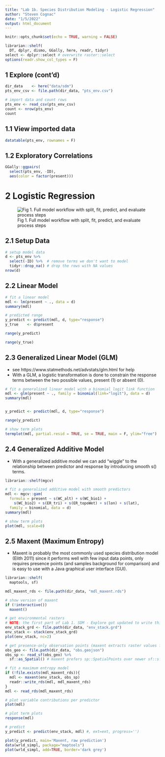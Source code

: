 ```yaml
---
title: "Lab 1b. Species Distribution Modeling - Logistic Regression"
author: "Steven Cognac"
date: "1/5/2022"
output: html_document
---
```


```r
knitr::opts_chunk$set(echo = TRUE, warning = FALSE)

librarian::shelf(
  DT, dplyr, dismo, GGally, here, readr, tidyr)
select <- dplyr::select # overwrite raster::select
options(readr.show_col_types = F)
```

## 1 Explore (cont'd)
```r
dir_data    <- here("data/sdm")
pts_env_csv <- file.path(dir_data, "pts_env.csv")

# import data and count rows
pts_env <- read_csv(pts_env_csv)
count <- nrow(pts_env)
count
```


## 1.1 View imported data
```r
datatable(pts_env, rownames = F)
```


## 1.2 Exploratory Correlations
```r
GGally::ggpairs(
  select(pts_env, -ID),
  aes(color = factor(present)))
```
# 2 Logistic Regression

![Fig 1. Full model workflow with split, fit, predict, and evaluate process steps](regression_workflow.png)

## 2.1 Setup Data
```r
# setup model data
d <- pts_env %>% 
  select(-ID) %>%  # remove terms we don't want to model
  tidyr::drop_na() # drop the rows with NA values
nrow(d)
```

## 2.2 Linear Model
```r
# fit a linear model
mdl <- lm(present ~ ., data = d)
summary(mdl)

# predicted range
y_predict <- predict(mdl, d, type="response")
y_true    <- d$present

range(y_predict)

range(y_true)

```

## 2.3 Generalized Linear Model (GLM)
 - see https://www.statmethods.net/advstats/glm.html for help
 - With a GLM, a logistic transformation is done to constrain the response terms between the two possible values, present (1) or absent (0).
```r
# fit a generalized linear model with a binomial logit link function
mdl <- glm(present ~ ., family = binomial(link="logit"), data = d)
summary(mdl)


y_predict <- predict(mdl, d, type="response")

range(y_predict)

# show term plots
termplot(mdl, partial.resid = TRUE, se = TRUE, main = F, ylim="free")

```

## 2.4 Generalized Additive Model
 - With a generalized additive model we can add “wiggle” to the relationship between predictor and response by introducing smooth s() terms.
```r
librarian::shelf(mgcv)

# fit a generalized additive model with smooth predictors
mdl <- mgcv::gam(
  formula = present ~ s(WC_alt) + s(WC_bio1) + 
    s(WC_bio2) + s(ER_tri) + s(ER_topoWet) + s(lon) + s(lat), 
  family = binomial, data = d)
summary(mdl)

# show term plots
plot(mdl, scale=0)

```

## 2.5 Maxent (Maximum Entropy)
- Maxent is probably the most commonly used species distribution model (Elith 2011) since it performs well with few input data points, only requires presence points (and samples background for comparison) and is easy to use with a Java graphical user interface (GUI).
```r
librarian::shelf(
  maptools, sf)

mdl_maxent_rds <- file.path(dir_data, "mdl_maxent.rds")

# show version of maxent
if (!interactive())
  maxent()

# get environmental rasters
# NOTE: the first part of Lab 1. SDM - Explore got updated to write this clipped environmental raster stack
env_stack_grd <- file.path(dir_data, "env_stack.grd")
env_stack <- stack(env_stack_grd)
plot(env_stack, nc=2)
```

```r
# get presence-only observation points (maxent extracts raster values for you)
obs_geo <- file.path(dir_data, "obs.geojson")
obs_sp <- read_sf(obs_geo) %>% 
  sf::as_Spatial() # maxent prefers sp::SpatialPoints over newer sf::sf class

# fit a maximum entropy model
if (!file.exists(mdl_maxent_rds)){
  mdl <- maxent(env_stack, obs_sp)
  readr::write_rds(mdl, mdl_maxent_rds)
}
mdl <- read_rds(mdl_maxent_rds)

# plot variable contributions per predictor
plot(mdl)

# plot term plots
response(mdl)

```

```r
# predict
y_predict <- predict(env_stack, mdl) #, ext=ext, progress='')

plot(y_predict, main='Maxent, raw prediction')
data(wrld_simpl, package="maptools")
plot(wrld_simpl, add=TRUE, border='dark grey')
```

